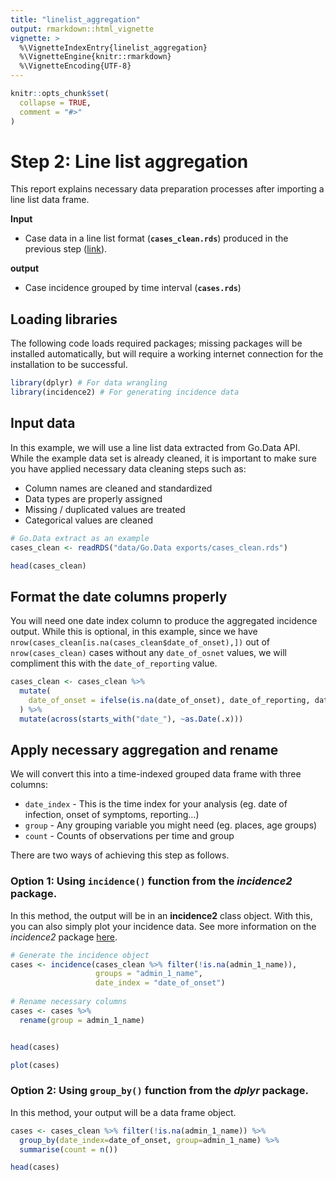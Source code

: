 ```yaml
---
title: "linelist_aggregation"
output: rmarkdown::html_vignette
vignette: >
  %\VignetteIndexEntry{linelist_aggregation}
  %\VignetteEngine{knitr::rmarkdown}
  %\VignetteEncoding{UTF-8}
---
```


```r
knitr::opts_chunk$set(
  collapse = TRUE,
  comment = "#>"
)
```



# Step 2: Line list aggregation

This report explains necessary data preparation processes after importing a line list data frame.\

**Input**

* Case data in a line list format (**`cases_clean.rds`**) produced in the previous step ([link](...)).


**output**

* Case incidence grouped by time interval (**`cases.rds`**)


## Loading libraries

The following code loads required packages; missing packages will be installed
automatically, but will require a working internet connection for the
installation to be successful.

```r
library(dplyr) # For data wrangling
library(incidence2) # For generating incidence data
```


## Input data

In this example, we will use a line list data extracted from Go.Data API.
While the example data set is already cleaned, it is important to make sure you have applied necessary data cleaning steps such as:  

* Column names are cleaned and standardized
* Data types are properly assigned
* Missing / duplicated values are treated
* Categorical values are cleaned



```r
# Go.Data extract as an example
cases_clean <- readRDS("data/Go.Data exports/cases_clean.rds")

head(cases_clean)
```


## Format the date columns properly

You will need one date index column to produce the aggregated incidence output.
While this is optional, in this example, since we have `nrow(cases_clean[is.na(cases_clean$date_of_onset),])` out of `nrow(cases_clean)` cases without any `date_of_osnet` values, we will compliment this with the `date_of_reporting` value.

```r
cases_clean <- cases_clean %>%
  mutate(
    date_of_onset = ifelse(is.na(date_of_onset), date_of_reporting, date_of_onset)
  ) %>%
  mutate(across(starts_with("date_"), ~as.Date(.x)))
```



## Apply necessary aggregation and rename

We will convert this into a time-indexed grouped data frame with three columns:  

* `date_index` - This is the time index for your analysis (eg. date of infection, onset of symptoms, reporting...)
* `group` - Any grouping variable you might need (eg. places, age groups)
* `count` - Counts of observations per time and group


There are two ways of achieving this step as follows.


### Option 1: Using `incidence()` function from the _incidence2_ package.
In this method, the output will be in an **incidence2** class object. With this, you can also simply plot your incidence data.
See more information on the _incidence2_ package [here](https://cran.r-project.org/web/packages/incidence2/vignettes/incidence2.html).

```r
# Generate the incidence object
cases <- incidence(cases_clean %>% filter(!is.na(admin_1_name)), 
                   groups = "admin_1_name", 
                   date_index = "date_of_onset")
  
# Rename necessary columns
cases <- cases %>%
  rename(group = admin_1_name)


head(cases)
```
```r
plot(cases)
```



### Option 2: Using `group_by()` function from the _dplyr_ package.

In this method, your output will be a data frame object.

```r
cases <- cases_clean %>% filter(!is.na(admin_1_name)) %>%
  group_by(date_index=date_of_onset, group=admin_1_name) %>%
  summarise(count = n())

head(cases)
```



